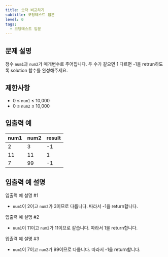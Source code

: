 ```yaml
---
title: 숫자 비교하기
subtitle: 코딩테스트 입문
level: 0
tags:
  - 코딩테스트 입문
---
```


## 문제 설명

정수 `num1`과 `num2`가 매개변수로 주어집니다. 두 수가 같으면 1 다르면 -1을 retrun하도록 solution 함수를 완성해주세요.

## 제한사항

- 0 ≤ `num1` ≤ 10,000
- 0 ≤ `num2` ≤ 10,000

## 입출력 예

| num1 | num2 | result |
| ---- | ---- | ------ |
| 2    | 3    | -1     |
| 11   | 11   | 1      |
| 7    | 99   | -1     |

## 입출력 예 설명

입출력 예 설명 #1

- `num1`이 2이고 `num2`가 3이므로 다릅니다. 따라서 -1을 return합니다.

입출력 예 설명 #2

- `num1`이 11이고 `num2`가 11이므로 같습니다. 따라서 1을 return합니다.

입출력 예 설명 #3

- `num1`이 7이고 `num2`가 99이므로 다릅니다. 따라서 -1을 return합니다.

